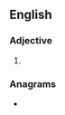 ==English==

===Adjective===
{{head|en|superlative adjective}}

# {{en-superlative of|brisk}}

===Anagrams===
* {{anagrams|en|a=beikrsst|beskirts|briskets}}